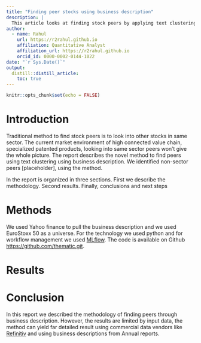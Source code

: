 ```yaml
---
title: "Finding peer stocks using business description"
description: |
  This article looks at finding stock peers by applying text clustering on business descriptions of securities.
author:
  - name: Rahul 
    url: https://r2rahul.github.io
    affiliation: Quantitative Analyst
    affiliation_url: https://r2rahul.github.io
    orcid_id: 0000-0002-0144-1022 
date: "`r Sys.Date()`"
output:
  distill::distill_article:
    toc: true
---
```


```r
knitr::opts_chunk$set(echo = FALSE)
```

# Introduction
Traditional method to find stock peers is to look into other stocks in same sector. The current market environment of high connected value chain, specialized patented products, looking into same sector peers won't give the whole picture. The report describes the novel method to find peers using text clustering using business description. We identified non-sector peers [placeholder], using the method. 

In the report is organized in three sections. First we describe the methodology.  Second results. Finally, conclusions and next steps

# Methods
We used Yahoo finance to pull the business description and we used EuroStoxx 50 as a universe. For the technology we used python and for workflow management we used [MLflow](https://www.mlflow.org/). The code is available on Github [https://github.com/thematic.git](https://github.com/thematic.git). 

# Results

# Conclusion

In this report we described the methodology of finding peers through business description. However, the results are limited by input data, the method can yield far detailed result using commercial data vendors like [Refinitiv](https://www.refinitiv.com/en) and using business descriptions from Annual reports.  

